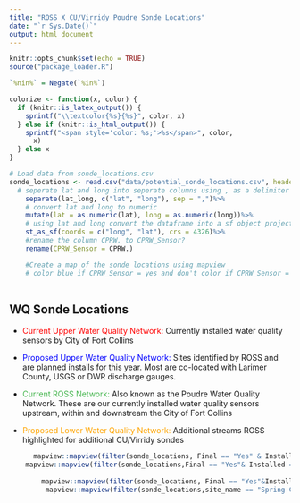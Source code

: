 ```yaml
---
title: "ROSS X CU/Virridy Poudre Sonde Locations"
date: "`r Sys.Date()`"
output: html_document
---
```


```r
knitr::opts_chunk$set(echo = TRUE)
source("package_loader.R")

`%nin%` = Negate(`%in%`)

colorize <- function(x, color) {
  if (knitr::is_latex_output()) {
    sprintf("\\textcolor{%s}{%s}", color, x)
  } else if (knitr::is_html_output()) {
    sprintf("<span style='color: %s;'>%s</span>", color,
      x)
  } else x
}

# Load data from sonde_locations.csv 
sonde_locations <- read.csv("data/potential_sonde_locations.csv", header = TRUE)%>%
  # seperate lat and long into seperate columns using , as a delimiter
    separate(lat_long, c("lat", "long"), sep = ",")%>%
    # convert lat and long to numeric
    mutate(lat = as.numeric(lat), long = as.numeric(long))%>%
    # using lat and long convert the dataframe into a sf object projected to crs 4326
    st_as_sf(coords = c("long", "lat"), crs = 4326)%>%
    #rename the column CPRW. to CPRW_Sensor?
    rename(CPRW_Sensor = CPRW.)

    #Create a map of the sonde locations using mapview
    # color blue if CPRW_Sensor = yes and don't color if CPRW_Sensor = no
    

```

## WQ Sonde Locations

-   [Current Upper Water Quality Network:]{style="color:red"} Currently installed water quality sensors by City of Fort Collins

-   [Proposed Upper Water Quality Network:]{style="color:blue"} Sites identified by ROSS and are planned installs for this year. Most are co-located with Larimer County, USGS or DWR discharge gauges.

-   [Current ROSS Network:]{style="color:#43B54C"} Also known as the Poudre Water Quality Network. These are our currently installed water quality sensors upstream, within and downstream the City of Fort Collins

-   [Proposed Lower Water Quality Network:]{style="color:orange"} Additional streams ROSS highlighted for additional CU/Virridy sondes

```r

   
      mapview::mapview(filter(sonde_locations, Final == "Yes" & Installed == "FCGOV"), layer.name = "Current Upper WQ Network",col.regions = "red1", cex = 8)+
    mapview::mapview(filter(sonde_locations,Final == "Yes"& Installed == "No"), layer.name = "Proposed Upper WQ Network",col.regions = "blue", cex = 8)+
 
        mapview::mapview(filter(sonde_locations, Final == "Yes"&Installed == "Yes"), layer.name = "Current Lower WQ Network",col.regions = "#43B54C", cex = 8)+
         mapview::mapview(filter(sonde_locations,site_name == "Spring Creek"|site_name == "Boxelder Creek"), layer.name = "Proposed Lower WQ Network",col.regions = "orange", cex = 8)
  
  
```
